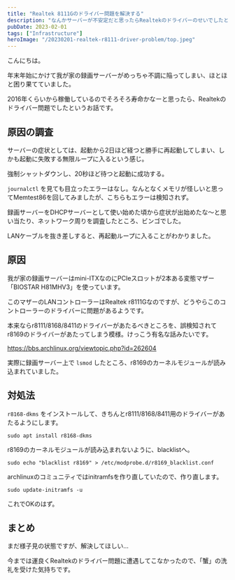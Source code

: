 ```yaml
---
title: "Realtek 8111Gのドライバー問題を解決する"
description: "なんかサーバーが不安定だと思ったらRealtekのドライバーのせいでしたというお話です。"
pubDate: 2023-02-01
tags: ["Infrastructure"]
heroImage: "/20230201-realtek-r8111-driver-problem/top.jpeg"
---
```


こんにちは。

年末年始にかけて我が家の録画サーバーがめっちゃ不調に陥ってしまい、ほとほと困り果てていました。

2016年くらいから稼働しているのでそろそろ寿命かなーと思ったら、Realtekのドライバー問題でしたというお話です。

## 原因の調査

サーバーの症状としては、起動から2日ほど経つと勝手に再起動してしまい、しかも起動に失敗する無限ループに入るという感じ。

強制シャットダウンし、20秒ほど待つと起動に成功する。

`journalctl` を見ても目立ったエラーはなし。なんとなくメモリが怪しいと思ってMemtest86を回してみましたが、こちらもエラーは検知されず。

録画サーバーをDHCPサーバーとして使い始めた頃から症状が出始めたな〜と思い当たり、ネットワーク周りを調査したところ、ビンゴでした。

LANケーブルを抜き差しすると、再起動ループに入ることがわかりました。

## 原因

我が家の録画サーバーはmini-ITXなのにPCIeスロットが2本ある変態マザー「BIOSTAR H81MHV3」を使っています。

このマザーのLANコントローラーはRealtek r8111Gなのですが、どうやらこのコントローラーのドライバーに問題があるようです。

本来ならr8111/8168/8411のドライバーがあたるべきところを、誤検知されてr8169のドライバーがあたってしまう模様。けっこう有名な話みたいです。

https://bbs.archlinux.org/viewtopic.php?id=262604

実際に録画サーバー上で `lsmod` したところ、r8169のカーネルモジュールが読み込まれていました。

## 対処法

`r8168-dkms` をインストールして、きちんとr8111/8168/8411用のドライバーがあたるようにします。

```
sudo apt install r8168-dkms
```

r8169のカーネルモジュールが読み込まれないように、blacklistへ。

```
sudo echo "blacklist r8169" > /etc/modprobe.d/r8169_blacklist.conf
```

archlinuxのコミュニティではinitramfsを作り直していたので、作り直します。

```
sudo update-initramfs -u
```

これでOKのはず。

## まとめ

まだ様子見の状態ですが、解決してほしい...

今までは運良くRealtekのドライバー問題に遭遇してこなかったので、「蟹」の洗礼を受けた気持ちです。